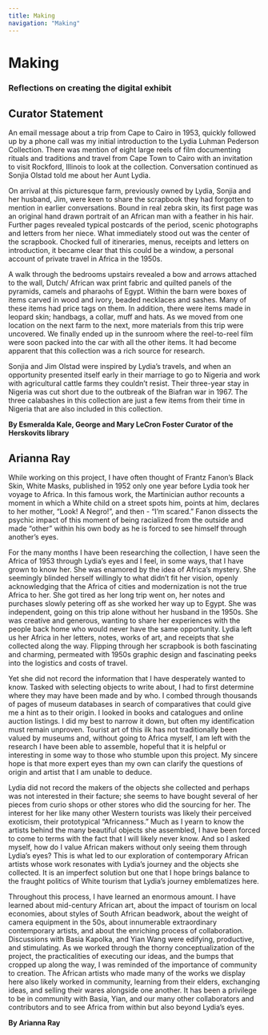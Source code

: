 ```yaml
---
title: Making
navigation: "Making"
---
```


<h1>Making</h1>
<h3>Reflections on creating the digital exhibit</h3>

## Curator Statement
An email message about a trip from Cape to Cairo in 1953, quickly followed up by a phone call was my initial introduction to the Lydia Luhman Pederson Collection. There was mention of eight large reels of film documenting rituals and traditions and travel from Cape Town to Cairo with an invitation to visit Rockford, Illinois to look at the collection. Conversation continued as Sonjia Olstad told me about her Aunt Lydia.
 
On arrival at this picturesque farm, previously owned by Lydia, Sonjia and her husband, Jim, were keen to share the scrapbook they had forgotten to mention in earlier conversations. Bound in real zebra skin, its first page was an original hand drawn portrait of an African man with a feather in his hair. Further pages revealed typical postcards of the period, scenic photographs and letters from her niece. What immediately stood out was the center of the scrapbook. Chocked full of itineraries, menus, receipts and letters on introduction, it became clear that this could be a window, a personal account of private travel in Africa in the 1950s.
 
A walk through the bedrooms upstairs revealed a bow and arrows attached to the wall, Dutch/ African wax print fabric and quilted panels of the pyramids, camels and pharaohs of Egypt. Within the barn were boxes of items carved in wood and ivory, beaded necklaces and sashes. Many of these items had price tags on them. In addition, there were items made in leopard skin; handbags, a collar, muff and hats. As we moved from one location on the next farm to the next, more materials from this trip were uncovered. We finally ended up in the sunroom where the reel-to-reel film were soon packed into the car with all the other items. It had become apparent that this collection was a rich source for research.
 
Sonjia and Jim Olstad were inspired by Lydia’s travels, and when an opportunity presented itself early in their marriage to go to Nigeria and work with agricultural cattle farms they couldn’t resist. Their three-year stay in Nigeria was cut short due to the outbreak of the Biafran war in 1967. The three calabashes in this collection are just a few items from their time in Nigeria that are also included in this collection.

<strong>By Esmeralda Kale, George and Mary LeCron Foster Curator of the Herskovits library </strong>

## Arianna Ray
While working on this project, I have often thought of Frantz Fanon’s Black Skin, White Masks, published in 1952 only one year before Lydia took her voyage to Africa. In this famous work, the Martinician author recounts a moment in which a White child on a street spots him, points at him, declares to her mother, “Look! A Negro!”, and then - “I’m scared.” Fanon dissects the psychic impact of this moment of being racialized from the outside and made “other” within his own body as he is forced to see himself through another’s eyes. 

For the many months I have been researching the collection, I have seen the Africa of 1953 through Lydia’s eyes and I feel, in some ways, that I have grown to know her. She was enamored by the idea of Africa’s mystery. She seemingly blinded herself willingly to what didn’t fit her vision, openly acknowledging that the Africa of cities and modernization is not the true Africa to her. She got tired as her long trip went on, her notes and purchases slowly petering off as she worked her way up to Egypt. She was independent, going on this trip alone without her husband in the 1950s. She was creative and generous, wanting to share her experiences with the people back home who would never have the same opportunity. Lydia left us her Africa in her letters, notes, works of art, and receipts that she collected along the way. Flipping through her scrapbook is both fascinating and charming, permeated with 1950s graphic design and fascinating peeks into the logistics and costs of travel.

Yet she did not record the information that I have desperately wanted to know. Tasked with selecting objects to write about, I had to first determine where they may have been made and by who. I combed through thousands of pages of museum databases in search of comparatives that could give me a hint as to their origin. I looked in books and catalogues and online auction listings. I did my best to narrow it down, but often my identification must remain unproven. Tourist art of this ilk has not traditionally been valued by museums and, without going to Africa myself, I am left with the research I have been able to assemble, hopeful that it is helpful or interesting in some way to those who stumble upon this project. My sincere hope is that more expert eyes than my own can clarify the questions of origin and artist that I am unable to deduce.

Lydia did not record the makers of the objects she collected and perhaps was not interested in their facture; she seems to have bought several of her pieces from curio shops or other stores who did the sourcing for her. The interest for her like many other Western tourists was likely their perceived exoticism, their prototypical “Africanness.” Much as I yearn to know the artists behind the many beautiful objects she assembled, I have been forced to come to terms with the fact that I will likely never know. And so I asked myself, how do I value African makers without only seeing them through Lydia’s eyes? This is what led to our exploration of contemporary African artists whose work resonates with Lydia’s journey and the objects she collected. It is an imperfect solution but one that I hope brings balance to the fraught politics of White tourism that Lydia’s journey emblematizes here.

Throughout this process, I have learned an enormous amount. I have learned about mid-century African art, about the impact of tourism on local economies, about styles of South African beadwork, about the weight of camera equipment in the 50s, about innumerable extraordinary contemporary artists, and about the enriching process of collaboration. Discussions with Basia Kapolka, and Yian Wang were edifying, productive, and stimulating. As we worked through the thorny conceptualization of the project, the practicalities of executing our ideas, and the bumps that cropped up along the way, I was reminded of the importance of community to creation. The African artists who made many of the works we display here also likely worked in community, learning from their elders, exchanging ideas, and selling their wares alongside one another. It has been a privilege to be in community with Basia, Yian, and our many other collaborators and contributors and to see Africa from within but also beyond Lydia’s eyes.

<strong>By Arianna Ray </strong>